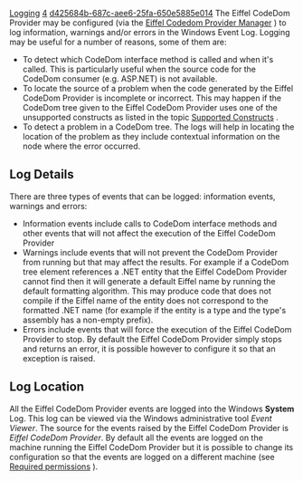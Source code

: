 [[Property:title|Logging]]
[[Property:weight|4]]
[[Property:uuid|d425684b-687c-aee6-25fa-650e5885e014]]
The Eiffel CodeDom Provider may be configured (via the [[Eiffel CodeDom Provider Manager|Eiffel Codedom Provider Manager]] ) to log information, warnings and/or errors in the Windows Event Log. Logging may be useful for a number of reasons, some of them are: 
*  To detect which CodeDom interface method is called and when it's called. This is particularly useful when the source code for the CodeDom consumer (e.g. ASP.NET) is not available. 
*  To locate the source of a problem when the code generated by the Eiffel CodeDom Provider is incomplete or incorrect. This may happen if the CodeDom tree given to the Eiffel CodeDom Provider uses one of the unsupported constructs as listed in the topic [[Supported Constructs|Supported Constructs]] . 
*  To detect a problem in a CodeDom tree. The logs will help in locating the location of the problem as they include contextual information on the node where the error occurred. 

==Log Details==
There are three types of events that can be logged: information events, warnings and errors: 
*  Information events include calls to CodeDom interface methods and other events that will not affect the execution of the Eiffel CodeDom Provider 
*  Warnings include events that will not prevent the CodeDom Provider from running but that may affect the results. For example if a CodeDom tree element references a .NET entity that the Eiffel CodeDom Provider cannot find then it will generate a default Eiffel name by running the default formatting algorithm. This may produce code that does not compile if the Eiffel name of the entity does not correspond to the formatted .NET name (for example if the entity is a type and the type's assembly has a non-empty prefix). 
*  Errors include events that will force the execution of the Eiffel CodeDom Provider to stop. By default the Eiffel CodeDom Provider simply stops and returns an error, it is possible however to configure it so that an exception is raised. 

==Log Location==
All the Eiffel CodeDom Provider events are logged into the Windows '''System''' Log. This log can be viewed via the Windows administrative tool ''Event Viewer''. The source for the events raised by the Eiffel CodeDom Provider is ''Eiffel CodeDom Provider''. By default all the events are logged on the machine running the Eiffel CodeDom Provider but it is possible to change its configuration so that the events are logged on a different machine (see [[Required Permissions|Required permissions]] ). 
{{seealso|[[Eiffel CodeDom Provider Manager|Eiffel CodeDom Provider Manager]] , [[Supported Constructs|Supported constructs]] , [[Required Permissions|Required permissions]]  }}




